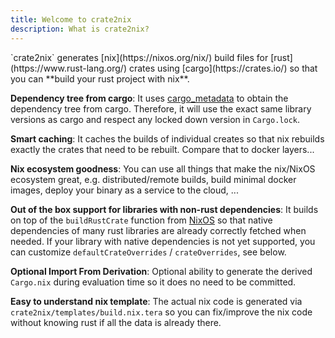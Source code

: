 ```yaml
---
title: Welcome to crate2nix
description: What is crate2nix?
---
```



<Card title="What does crate2nix do?">
`crate2nix` generates [nix](https://nixos.org/nix/) build files for [rust](https://www.rust-lang.org/) crates
using [cargo](https://crates.io/) so that you can **build your rust project with nix**.
</Card>

**Dependency tree from cargo**: It uses [cargo_metadata](https://github.com/oli-obk/cargo_metadata) to obtain the
dependency tree from cargo. Therefore, it will use the exact same library versions as cargo and respect any locked down
version in `Cargo.lock`.

**Smart caching**: It caches the builds of individual creates so that nix rebuilds exactly the crates that need to be rebuilt.
Compare that to docker layers...

**Nix ecosystem goodness**: You can use all things that make the nix/NixOS ecosystem great, e.g. distributed/remote builds,
build minimal docker images, deploy your binary as a service to the cloud, ...

**Out of the box support for libraries with non-rust dependencies**: It builds on top of the `buildRustCrate`
function from [NixOS](https://nixos.org/) so that native dependencies of
many rust libraries are already correctly fetched when needed. If your library with native dependencies is not yet
supported, you can customize `defaultCrateOverrides` / `crateOverrides`, see below.

**Optional Import From Derivation**: Optional ability to generate the derived `Cargo.nix` during evaluation time so it does
no need to be committed.

**Easy to understand nix template**: The actual nix code is generated via `crate2nix/templates/build.nix.tera` so you can
fix/improve the nix code without knowing rust if all the data is already there.
